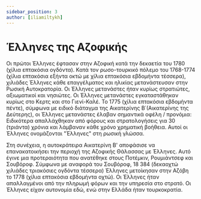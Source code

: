 ```yaml
---
sidebar_position: 3
author: [iliamiltykh]
---
```


# Έλληνες της Αζοφικής

Οι πρώτοι Έλληνες έφτασαν στην Αζοφική κατά την δεκαετία του 1780 (χίλια επτακόσια ογδόντα). Κατά τον ρωσο-τουρκικό πόλεμο του 1768-1774 (χίλια επτακόσια εξήντα οκτώ με χίλια επτακόσια εβδομήντα τέσσερα), χιλιάδες Έλληνες κάθε επαγγέλματος και ηλικίας μετανάστευσαν στην Ρωσική Αυτοκρατορία. Οι Έλληνες μετανάστες ήταν κυρίως στρατιώτες, αξιωματικοί και νησιώτες. Οι Έλληνες μετανάστες εγκαταστάθηκαν κυρίως στο Κερτς και στο Γιενί-Καλέ. Το 1775 (χίλια επτακόσια εβδομήντα πέντε), σύμφωνα με ειδικό διάταγμα της Αικατερίνης Β΄(Αικατερίνης της Δεύτερης), οι Έλληνες μετανάστες έλαβαν σημαντικά οφέλη / προνόμια: Ειδικότερα απαλλάχθηκαν από φόρους και στρατολογήσεις για 30 (τριάντα) χρόνια και λάμβαναν κάθε χρόνο χρηματική βοήθεια. Αυτοί οι Έλληνες ονομάζονται "Έλληνες" στη ρωσική γλώσσα.

Στη συνέχεια, η αυτοκράτειρα Αικατερίνη Β' αποφάσισε να επανακατοικήσει την περιοχή της Αζοφικής Θάλασσας με Έλληνες. Αυτό έγινε μια προτεραιότητα που ανατέθηκε στους Ποτέμκιν, Ρουμιάντσεφ και Σουβόροφ. Σύμφωνα με αναφορά του Σουβόροφ, 18 384 (δεκαοχτώ χιλιάδες τριακόσιες ογδόντα τέσσερα)  Έλληνες μετοίκησαν στην Αζόβη το 1778 (χίλια επτακόσια εβδομήντα οχτώ). Οι Έλληνες ήταν απαλλαγμένοι από την πληρωμή φόρων και την υπηρεσία στο στρατό. Οι Έλληνες είχαν αυτονομία εδώ, ενώ στην Ελλάδα ήταν τουρκοκρατία.



<Home />